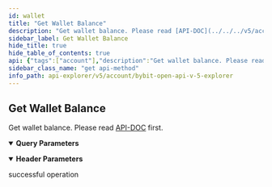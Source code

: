 ```yaml
---
id: wallet
title: "Get Wallet Balance"
description: "Get wallet balance. Please read [API-DOC](../../../v5/account/wallet-balance#) first."
sidebar_label: Get Wallet Balance
hide_title: true
hide_table_of_contents: true
api: {"tags":["account"],"description":"Get wallet balance. Please read [API-DOC](../../../v5/account/wallet-balance#) first.","operationId":"wallet","parameters":[{"name":"apiKey","in":"header","description":"If not input, the default one will be used","required":false,"schema":{"type":"string"}},{"name":"secret","in":"header","description":"If not input, the default one will be used","required":false,"schema":{"type":"string"}},{"name":"accountType","in":"query","description":"Account type","required":true,"schema":{"type":"string","enum":["UNIFIED"]}},{"name":"coin","in":"query","description":"Coin name","required":false,"schema":{"type":"string"}}],"responses":{"200":{"description":"successful operation"}},"method":"get","path":"/v5/account/wallet-balance","servers":[{"url":"https://api-testnet.bybit.com","description":"Testnet server"}],"info":{"description":"Collection of v5 Restul API\n","version":"3.0.0","title":"Bybit Open API v5 explorer"},"postman":{"name":"Get Wallet Balance","description":{"content":"Get wallet balance. Please read [API-DOC](../../../v5/account/wallet-balance#) first.","type":"text/plain"},"url":{"path":["v5","account","wallet-balance"],"host":["{{baseUrl}}"],"query":[{"disabled":false,"description":{"content":"(Required) Account type","type":"text/plain"},"key":"accountType","value":""},{"disabled":false,"description":{"content":"Coin name","type":"text/plain"},"key":"coin","value":""}],"variable":[]},"header":[{"disabled":false,"description":{"content":"If not input, the default one will be used","type":"text/plain"},"key":"apiKey","value":""},{"disabled":false,"description":{"content":"If not input, the default one will be used","type":"text/plain"},"key":"secret","value":""}],"method":"GET"}}
sidebar_class_name: "get api-method"
info_path: api-explorer/v5/account/bybit-open-api-v-5-explorer
---
```



## Get Wallet Balance



Get wallet balance. Please read [API-DOC](../../../v5/account/wallet-balance#) first.

<details style={{"marginBottom":"1rem"}} data-collapsed={false} open={true}><summary style={{}}><strong>Query Parameters</strong></summary><div><ul><ParamsItem className={"paramsItem"} param={{"name":"accountType","in":"query","description":"Account type","required":true,"schema":{"type":"string","enum":["UNIFIED"]}}}></ParamsItem><ParamsItem className={"paramsItem"} param={{"name":"coin","in":"query","description":"Coin name","required":false,"schema":{"type":"string"}}}></ParamsItem></ul></div></details><details style={{"marginBottom":"1rem"}} data-collapsed={false} open={true}><summary style={{}}><strong>Header Parameters</strong></summary><div><ul><ParamsItem className={"paramsItem"} param={{"name":"apiKey","in":"header","description":"If not input, the default one will be used","required":false,"schema":{"type":"string"}}}></ParamsItem><ParamsItem className={"paramsItem"} param={{"name":"secret","in":"header","description":"If not input, the default one will be used","required":false,"schema":{"type":"string"}}}></ParamsItem></ul></div></details><div><ApiTabs><TabItem label={"200"} value={"200"}><div>

successful operation

</div><div></div></TabItem></ApiTabs></div>
      